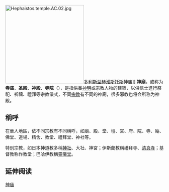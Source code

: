{{Expand|time=2014-08-01T17:20:11+00:00}}
[[File:Hephaistos.temple.AC.02.jpg|250px]][[多利斯型|多利斯型]][[赫淮斯托斯|赫淮斯托斯]]神庙]]
'''神廟'''，或称为'''寺庙'''、'''圣殿'''、'''神殿'''、'''寺院'''（{{lang-en|Temple}}），是指供奉[[神明|神明]]或宗教人物的建築，以供信士進行祭祀、祈禱、禮拜等宗教儀式，不同[[宗教|宗教]]有不同的神廟，很多邪教也将会所称为神殿。

==稱呼==
在華人地區，依不同宗教有不同稱呼，如廟、殿、堂、壇、宮、府、院、寺、庵、佛堂、道場、精舍、教堂、禮拜堂、神社等。

特別宗教，如日本神道教多稱[[神社|神社]]、大社、神宮；伊斯蘭教稱禮拜寺、[[清真寺|清真寺]]；基督教称作教堂；巴哈伊教稱[[靈曦堂|靈曦堂]]。

== 延伸阅读 ==
{{Wikisource further reading}}

{{Authority control}}
{{宗教小作品}}
[[Category:神庙|]]